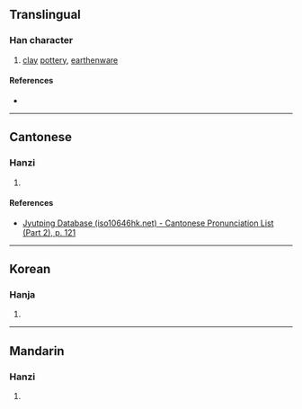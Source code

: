 {{character info}}
==Translingual==

===Han character===
{{Han char|rn=70|rad=方|as=06|sn=10|four=|canj=YSOMN|ids=⿸𭤨瓦}}

# [[clay]] [[pottery]], [[earthenware]]

====References====
* {{Han ref|kx=0483.160|dkj=13655|dj=0845.110|hdz=32177.040|uh=65CA|ud=26058}}

----

==Cantonese==

===Hanzi===
{{yue-hanzi|jyut=[[fong2]]|y=fong2}}

# {{rfdef|yue|sort=方06}}

====References====
* [http://www.iso10646hk.net/jp/document/download.jsp Jyutping Database (iso10646hk.net) - Cantonese Pronunciation List (Part 2), p. 121]

----

==Korean==

===Hanja===
{{ko-hanja|hangeul=방|eumhun=|rv=bang|mr=pang|y=pang}}

# {{rfdef|ko|sort=方06}}

----

==Mandarin==

===Hanzi===
{{cmn-hanzi|pin=[[fǎng]] ([[fang3]])|wg=fang<sup>3</sup>}}

# {{rfdef|cmn|sort=方06}}